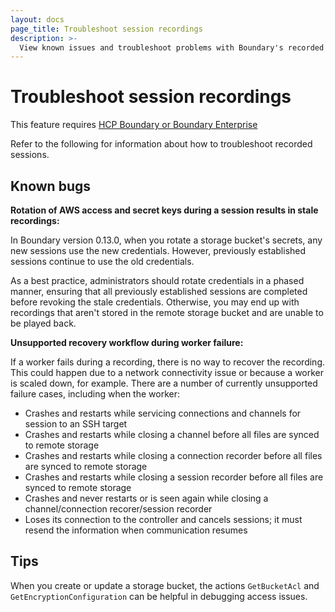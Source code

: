 ```yaml
---
layout: docs
page_title: Troubleshoot session recordings
description: >-
  View known issues and troubleshoot problems with Boundary's recorded sessions.
---
```


# Troubleshoot session recordings

<EnterpriseAlert product="boundary">This feature requires <a href="https://www.hashicorp.com/products/boundary">HCP Boundary or Boundary Enterprise</a></EnterpriseAlert>

Refer to the following for information about how to troubleshoot recorded sessions.

## Known bugs

**Rotation of AWS access and secret keys during a session results in stale recordings:**

In Boundary version 0.13.0, when you rotate a storage bucket's secrets, any new sessions use the new credentials.
However, previously established sessions continue to use the old credentials.

As a best practice, administrators should rotate credentials in a phased manner, ensuring that all previously established sessions are completed before revoking the stale credentials.
Otherwise, you may end up with recordings that aren't stored in the remote storage bucket and are unable to be played back.


<a id="unsupported-recovery-workflow"></a>

**Unsupported recovery workflow during worker failure:**

If a worker fails during a recording, there is no way to recover the recording.
This could happen due to a network connectivity issue or because a worker is scaled down, for example.
There are a number of currently unsupported failure cases, including when the worker:

- Crashes and restarts while servicing connections and channels for session to an SSH target
- Crashes and restarts while closing a channel before all files are synced to remote storage
- Crashes and restarts while closing a connection recorder before all files are synced to remote storage
- Crashes and restarts while closing a session recorder before all files are synced to remote storage
- Crashes and never restarts or is seen again while closing a channel/connection recorer/session recorder
- Loses its connection to the controller and cancels sessions; it must resend the information when communication resumes

## Tips

When you create or update a storage bucket, the actions `GetBucketAcl` and `GetEncryptionConfiguration` can be helpful in debugging access issues.
